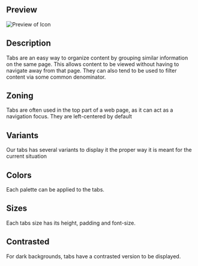 ## Preview
![Preview of Icon](design-images/tabs/tabs-screen.png)

## Description
Tabs are an easy way to organize content by grouping similar information on the same page.
This allows content to be viewed without having to navigate away from that page.
They can also tend to be used to filter content via some common denominator.

## Zoning

Tabs are often used in the top part of a web page, as it can act as a navigation focus.
They are left-centered by default

## Variants
Our tabs has several variants to display it the proper way it is meant for the current situation

## Colors
Each palette can be applied to the tabs.

## Sizes
Each tabs size has its height, padding and font-size.

## Contrasted
For dark backgrounds, tabs have a contrasted version to be displayed.

